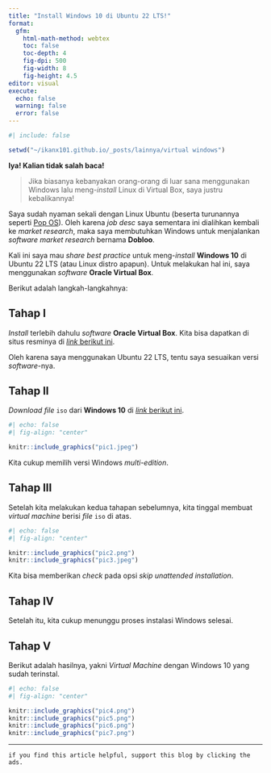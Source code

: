 ```yaml
---
title: "Install Windows 10 di Ubuntu 22 LTS!"
format: 
  gfm:
    html-math-method: webtex
    toc: false
    toc-depth: 4
    fig-dpi: 500
    fig-width: 8
    fig-height: 4.5
editor: visual
execute:
  echo: false
  warning: false
  error: false
---
```


```r
#| include: false

setwd("~/ikanx101.github.io/_posts/lainnya/virtual windows")
```


__Iya! Kalian tidak salah baca!__

> Jika biasanya kebanyakan orang-orang di luar sana menggunakan Windows lalu meng-_install_ Linux di Virtual Box, saya justru kebalikannya!

Saya sudah nyaman sekali dengan Linux Ubuntu (beserta turunannya seperti [Pop OS](https://ikanx101.com/blog/pop-24/)). Oleh karena _job desc_ saya sementara ini dialihkan kembali ke _market research_, maka saya membutuhkan Windows untuk menjalankan _software market research_ bernama __Dobloo__.

Kali ini saya mau _share_ _best practice_ untuk meng-_install_ __Windows 10__ di Ubuntu 22 LTS (atau Linux distro apapun). Untuk melakukan hal ini, saya menggunakan _software_ __Oracle Virtual Box__.

Berikut adalah langkah-langkahnya:

## Tahap I

_Install_ terlebih dahulu _software_ __Oracle Virtual Box__. Kita bisa dapatkan di situs resminya di [_link_ berikut ini](https://www.virtualbox.org/wiki/Downloads).

Oleh karena saya menggunakan Ubuntu 22 LTS, tentu saya sesuaikan versi _software_-nya.

## Tahap II

_Download_ _file_ `iso` dari __Windows 10__ di [_link_ berikut ini](https://www.microsoft.com/en-us/software-download/windows10ISO).

```r
#| echo: false
#| fig-align: "center"

knitr::include_graphics("pic1.jpeg")
```

Kita cukup memilih versi Windows _multi-edition_.

## Tahap III

Setelah kita melakukan kedua tahapan sebelumnya, kita tinggal membuat _virtual machine_ berisi _file_ `iso` di atas.

```r
#| echo: false
#| fig-align: "center"

knitr::include_graphics("pic2.png")
knitr::include_graphics("pic3.jpeg")
```

Kita bisa memberikan _check_ pada opsi _skip unattended installation_.

## Tahap IV

Setelah itu, kita cukup menunggu proses instalasi Windows selesai.

## Tahap V

Berikut adalah hasilnya, yakni _Virtual Machine_ dengan Windows 10 yang sudah terinstal.


```r
#| echo: false
#| fig-align: "center"

knitr::include_graphics("pic4.png")
knitr::include_graphics("pic5.png")
knitr::include_graphics("pic6.png")
knitr::include_graphics("pic7.png")
```

---

`if you find this article helpful, support this blog by clicking the ads.`





